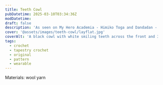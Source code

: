 ```yaml
---
title: Teeth Cowl
pubDatetime: 2025-03-10T03:34:36Z
modDatetime:
draft: false
description: 'As seen on My Hero Academia - Himiko Toga and Dandadan - Okarun'
cover: '@assets/images/teeth-cowl/layflat.jpg'
coverAlt: 'A black cowl with white smiling teeth across the front and 3 sets of fangs on the sides. Laid on top of gravel'
tags:
  - crochet
  - tapestry crochet
  - original
  - pattern
  - wearable
---
```



<PatternLink
  ribblrLink='https://ribblr.com/pattern/himiko-toga-dandadan-teeth-cowl-Crochet?referrer=443329'
  etsyLink='https://www.etsy.com/listing/1853208015/himiko-toga-dandadan-teeth-cowl-crochet'
  ravelryLink='https://www.ravelry.com/patterns/library/himiko-toga---dandadan-teeth-cowl'
/>

<ImageWrap
  src={layflat}
  alt='A black cowl with white smiling teeth across the front and 3 sets of fangs on the sides. Laid on top of gravel'
/>

<ImageWrap
  src={model1}
  alt='person with short brown hair wearing a crocheted cowl held up over nose standing outside with a blurred background of greenery and a white building. The cowl is black with white smiling teeth across the front and 3 sets of fangs on the sides'
/>

<ImageWrap
  src={model2}
  alt='person with short brown hair wearing a crocheted cowl standing outside with a blurred background of greenery and a white building. The cowl is black with white smiling teeth across the front and 3 sets of fangs on the sides'
/>

Materials: wool yarn
